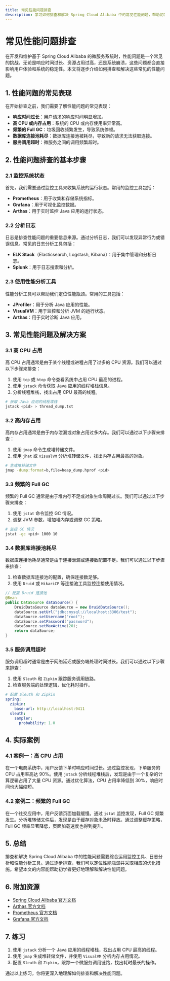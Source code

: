 ```yaml
---
title: 常见性能问题排查
description: 学习如何排查和解决 Spring Cloud Alibaba 中的常见性能问题，帮助初学者优化系统性能。
---
```


# 常见性能问题排查

在开发和维护基于 Spring Cloud Alibaba 的微服务系统时，性能问题是一个常见的挑战。无论是响应时间过长、资源占用过高，还是系统崩溃，这些问题都会直接影响用户体验和系统的稳定性。本文将逐步介绍如何排查和解决这些常见的性能问题。

## 1. 性能问题的常见表现

在开始排查之前，我们需要了解性能问题的常见表现：

- **响应时间过长**：用户请求的响应时间明显增加。
- **高 CPU 或内存占用**：系统的 CPU 或内存使用率异常高。
- **频繁的 Full GC**：垃圾回收频繁发生，导致系统停顿。
- **数据库连接池耗尽**：数据库连接池被耗尽，导致新的请求无法获取连接。
- **服务调用超时**：微服务之间的调用频繁超时。

## 2. 性能问题排查的基本步骤

### 2.1 监控系统状态

首先，我们需要通过监控工具来收集系统的运行状态。常用的监控工具包括：

- **Prometheus**：用于收集和存储系统指标。
- **Grafana**：用于可视化监控数据。
- **Arthas**：用于实时监控 Java 应用的运行状态。

### 2.2 分析日志

日志是排查性能问题的重要信息来源。通过分析日志，我们可以发现异常行为或错误信息。常见的日志分析工具包括：

- **ELK Stack**（Elasticsearch, Logstash, Kibana）：用于集中管理和分析日志。
- **Splunk**：用于日志搜索和分析。

### 2.3 使用性能分析工具

性能分析工具可以帮助我们定位性能瓶颈。常用的工具包括：

- **JProfiler**：用于分析 Java 应用的性能。
- **VisualVM**：用于监控和分析 JVM 的运行状态。
- **Arthas**：用于实时诊断 Java 应用。

## 3. 常见性能问题及解决方案

### 3.1 高 CPU 占用

高 CPU 占用通常是由于某个线程或进程占用了过多的 CPU 资源。我们可以通过以下步骤来排查：

1. 使用 `top` 或 `htop` 命令查看系统中占用 CPU 最高的进程。
2. 使用 `jstack` 命令获取 Java 应用的线程堆栈信息。
3. 分析线程堆栈，找出占用 CPU 最高的线程。

```bash
# 获取 Java 应用的线程堆栈
jstack <pid> > thread_dump.txt
```

### 3.2 高内存占用

高内存占用通常是由于内存泄漏或对象占用过多内存。我们可以通过以下步骤来排查：

1. 使用 `jmap` 命令生成堆转储文件。
2. 使用 `jhat` 或 `VisualVM` 分析堆转储文件，找出内存占用最高的对象。

```bash
# 生成堆转储文件
jmap -dump:format=b,file=heap_dump.hprof <pid>
```

### 3.3 频繁的 Full GC

频繁的 Full GC 通常是由于堆内存不足或对象生命周期过长。我们可以通过以下步骤来排查：

1. 使用 `jstat` 命令监控 GC 情况。
2. 调整 JVM 参数，增加堆内存或调整 GC 策略。

```bash
# 监控 GC 情况
jstat -gc <pid> 1000 10
```

### 3.4 数据库连接池耗尽

数据库连接池耗尽通常是由于连接泄漏或连接数配置不足。我们可以通过以下步骤来排查：

1. 检查数据库连接池的配置，确保连接数足够。
2. 使用 `Druid` 或 `HikariCP` 等连接池工具监控连接使用情况。

```java
// 配置 Druid 连接池
@Bean
public DataSource dataSource() {
    DruidDataSource dataSource = new DruidDataSource();
    dataSource.setUrl("jdbc:mysql://localhost:3306/test");
    dataSource.setUsername("root");
    dataSource.setPassword("password");
    dataSource.setMaxActive(20);
    return dataSource;
}
```

### 3.5 服务调用超时

服务调用超时通常是由于网络延迟或服务端处理时间过长。我们可以通过以下步骤来排查：

1. 使用 `Sleuth` 和 `Zipkin` 跟踪服务调用链路。
2. 检查服务端的处理逻辑，优化耗时操作。

```yaml
# 配置 Sleuth 和 Zipkin
spring:
  zipkin:
    base-url: http://localhost:9411
  sleuth:
    sampler:
      probability: 1.0
```

## 4. 实际案例

### 4.1 案例一：高 CPU 占用

在一个电商系统中，用户反馈下单时响应时间过长。通过监控发现，下单服务的 CPU 占用率高达 90%。使用 `jstack` 分析线程堆栈后，发现是由于一个复杂的计算逻辑占用了大量 CPU 资源。通过优化算法，CPU 占用率降低到 30%，响应时间也大幅缩短。

### 4.2 案例二：频繁的 Full GC

在一个社交应用中，用户反馈页面加载缓慢。通过 `jstat` 监控发现，Full GC 频繁发生。分析堆转储文件后，发现是由于缓存对象未及时释放。通过调整缓存策略，Full GC 频率显著降低，页面加载速度也得到提升。

## 5. 总结

排查和解决 Spring Cloud Alibaba 中的性能问题需要综合运用监控工具、日志分析和性能分析工具。通过逐步排查，我们可以定位性能瓶颈并采取相应的优化措施。希望本文的内容能帮助初学者更好地理解和解决性能问题。

## 6. 附加资源

- [Spring Cloud Alibaba 官方文档](https://spring-cloud-alibaba-group.github.io/github-pages/)
- [Arthas 官方文档](https://arthas.aliyun.com/doc/)
- [Prometheus 官方文档](https://prometheus.io/docs/)
- [Grafana 官方文档](https://grafana.com/docs/)

## 7. 练习

1. 使用 `jstack` 分析一个 Java 应用的线程堆栈，找出占用 CPU 最高的线程。
2. 使用 `jmap` 生成堆转储文件，并使用 `VisualVM` 分析内存占用情况。
3. 配置 `Sleuth` 和 `Zipkin`，跟踪一个微服务调用链路，找出耗时最长的操作。

通过以上练习，你将更深入地理解如何排查和解决性能问题。